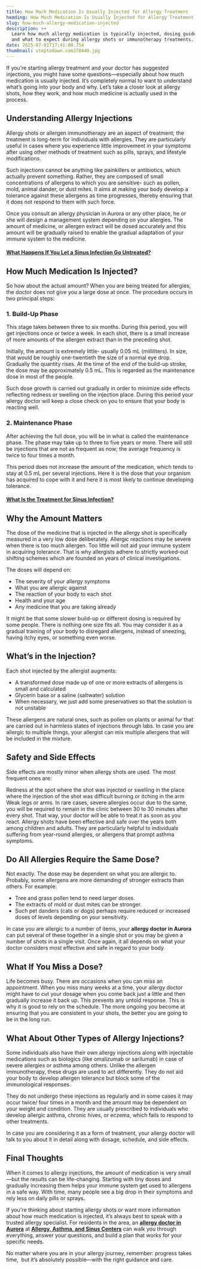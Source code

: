 ```yaml
---
title: How Much Medication Is Usually Injected for Allergy Treatment
heading: How Much Medication Is Usually Injected for Allergy Treatment
slug: how-much-allergy-medication-injected
description: >+
  Learn how much allergy medication is typically injected, dosing guidelines,
  and what to expect during allergy shots or immunotherapy treatments.
date: 2025-07-01T17:41:00.754
thumbnail: steptodown.com370440.jpg
---
```


If you’re starting allergy treatment and your doctor has suggested injections, you might have some questions—especially about how much medication is usually injected. It’s completely normal to want to understand what’s going into your body and why. Let’s take a closer look at allergy shots, how they work, and how much medicine is actually used in the process.

## **Understanding Allergy Injections**

Allergy shots or allergen immunotherapy are an aspect of treatment; the treatment is long-term for individuals with allergies. They are particularly useful in cases where you experience little improvement in your symptoms after using other methods of treatment such as pills, sprays, and lifestyle modifications.

Such injections cannot be anything like painkillers or antibiotics, which actually prevent something. Rather, they are composed of small concentrations of allergens to which you are sensitive- such as pollen, mold, animal dander, or dust mites. It aims at making your body develop a tolerance against these allergens as time progresses, thereby ensuring that it does not respond to them with such force.

Once you consult an allergy physician in Aurora or any other place, he or she will design a management system depending on your allergies. The amount of medicine, or allergen extract will be dosed accurately and this amount will be gradually raised to enable the gradual adaptation of your immune system to the medicine.

#### [What Happens If You Let a Sinus Infection Go Untreated?](https://www.aascmed.com/blog/untreated-sinus-infection/)


## How Much Medication Is Injected?

So how about the actual amount? When you are being treated for allergies, the doctor does not give you a large dose at once. The procedure occurs in two principal steps:

### 1. Build-Up Phase

This stage takes between three to six months. During this period, you will get injections once or twice a week. In each shot, there is a small increase of more amounts of the allergen extract than in the preceding shot.

Initially, the amount is extremely little- usually 0.05 mL (milliliters). In size, that would be roughly one-twentieth the size of a normal eye drop. Gradually the quantity rises. At the time of the end of the build-up stroke, the dose may be approximately 0.5 mL. This is regarded as the maintenance dose in most of the people.

Such dose growth is carried out gradually in order to minimize side effects reflecting redness or swelling on the injection place. During this period your allergy doctor will keep a close check on you to ensure that your body is reacting well.

### 2. Maintenance Phase

After achieving the full dose, you will be in what is called the maintenance phase. The phase may take up to three to five years or more. There will still be injections that are not as frequent as now; the average frequency is twice to four times a month.

This period does not increase the amount of the medication, which tends to stay at 0.5 mL per several injections. Here it is the dose that your organism has acquired to cope with it and here it is most likely to continue developing tolerance.

#### [What Is the Treatment for Sinus Infection?](https://www.aascmed.com/blog/treatment-for-sinus-infection/)


## Why the Amount Matters

The dose of the medicine that is injected in the allergy shot is specifically measured in a very low dose deliberately. Allergic reactions may be severe when there is too much allergen. Too little will not aid your immune system in acquiring tolerance. That is why allergists adhere to strictly worked-out shifting schemes which are founded on years of clinical investigations.

The doses will depend on:

- The severity of your allergy symptoms
- What you are allergic against
- The reaction of your body to each shot
- Health and your age
- Any medicine that you are taking already

It might be that some slower build-up or different dosing is required by some people. There is nothing one size fits all. You may consider it as a gradual training of your body to disregard allergens, instead of sneezing, having itchy eyes, or something even worse.


## What’s in the Injection?

Each shot injected by the allergist augments:

- A transformed dose made up of one or more extracts of allergens is small and calculated
- Glycerin base or a saline (saltwater) solution
- When necessary, we just add some preservatives so that the solution is not unstable

These allergens are natural ones, such as pollen on plants or animal fur that are carried out in harmless states of injections through labs. In case you are allergic to multiple things, your allergist can mix multiple allergens that will be included in the mixture.


## Safety and Side Effects

Side effects are mostly minor when allergy shots are used. The most frequent ones are:

Redness at the spot where the shot was injected or swelling in the place where the injection of the shot was difficult burning or itching in the arm Weak legs or arms. In rare cases, severe allergies occur due to the same, you will be required to remain in the clinic between 30 to 30 minutes after every shot. That way, your doctor will be able to treat it as soon as you react. Allergy shots have been effective and safe over the years both among children and adults. They are particularly helpful to individuals suffering from year-round allergies, or allergens that prompt asthma symptoms.

## Do All Allergies Require the Same Dose?

Not exactly. The dose may be dependent on what you are allergic to. Probably, some allergens are more demanding of stronger extracts than others. For example:

- Tree and grass pollen tend to need larger doses.
- The extracts of mold or dust mites can be stronger.
- Such pet danders (cats or dogs) perhaps require reduced or increased doses of levels depending on your sensitivity.

In case you are allergic to a number of items, your **allergy doctor in Aurora** can put several of these together in a single shot or you may be given a number of shots in a single visit. Once again, it all depends on what your doctor considers most effective and safe in regard to your body.

## What If You Miss a Dose?

Life becomes busy. There are occasions when you can miss an appointment. When you miss many weeks at a time, your allergy doctor might have to cut your dosage when you come back just a little and then gradually increase it back up. This prevents any untold response. This is why it is good to rely on the schedule. The more ongoing you become at ensuring that you are consistent in your shots, the better you are going to be in the long run.


## What About Other Types of Allergy Injections?

Some individuals also have their own allergy injections along with injectable medications such as biologics (like omalizumab or sarilumab) in case of severe allergies or asthma among others. Unlike the allergen immunotherapy, these drugs are used to act differently. They do not aid your body to develop allergen tolerance but block some of the immunological responses.

They do not undergo these injections as regularly and in some cases it may occur twice/ four times in a month and the amount may be dependent on your weight and condition. They are usually prescribed to individuals who develop allergic asthma, chronic hives, or eczema, which fails to respond to other treatments.

In case you are considering it as a form of treatment, your allergy doctor will talk to you about it in detail along with dosage, schedule, and side effects.


## Final Thoughts

When it comes to allergy injections, the amount of medication is very small—but the results can be life-changing. Starting with tiny doses and gradually increasing them helps your immune system get used to allergens in a safe way. With time, many people see a big drop in their symptoms and rely less on daily pills or sprays.

If you're thinking about starting allergy shots or want more information about how much medication is injected, it’s always best to speak with a trusted allergy specialist. For residents in the area, an [**allergy doctor in Aurora**](https://www.aascmed.com/clinics/aurora/) at [**Allergy, Asthma, and Sinus Centers**](https://www.aascmed.com/) can walk you through everything, answer your questions, and build a plan that works for your specific needs.

No matter where you are in your allergy journey, remember: progress takes time,  but it’s absolutely possible—with the right guidance and care.




